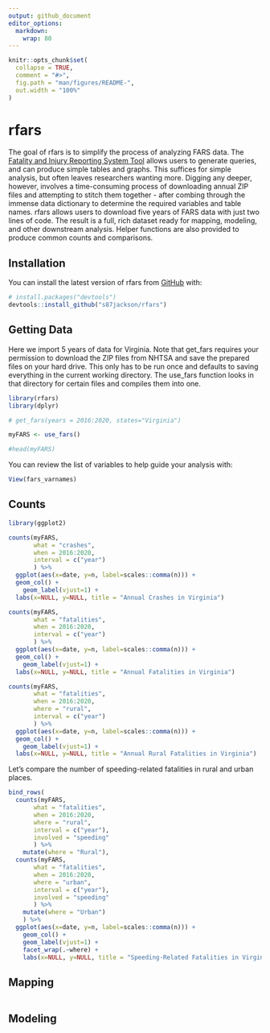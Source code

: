 ```yaml
---
output: github_document
editor_options: 
  markdown: 
    wrap: 80
---
```


<!-- README.md is generated from README.Rmd. Please edit that file -->

```r
knitr::opts_chunk$set(
  collapse = TRUE,
  comment = "#>",
  fig.path = "man/figures/README-",
  out.width = "100%"
)
```

# rfars

<!-- badges: start -->

<!-- badges: end -->

The goal of rfars is to simplify the process of analyzing FARS data. The
[Fatality and Injury Reporting System Tool](https://cdan.dot.gov/query) allows
users to generate queries, and can produce simple tables and graphs. This
suffices for simple analysis, but often leaves researchers wanting more. Digging
any deeper, however, involves a time-consuming process of downloading annual ZIP
files and attempting to stitch them together - after combing through the immense
data dictionary to determine the required variables and table names. rfars
allows users to download five years of FARS data with just two lines of code.
The result is a full, rich dataset ready for mapping, modeling, and other
downstream analysis. Helper functions are also provided to produce common counts
and comparisons.

## Installation

You can install the latest version of rfars from [GitHub](https://github.com/)
with:

``` r
# install.packages("devtools")
devtools::install_github("s87jackson/rfars")
```

## Getting Data

Here we import 5 years of data for Virginia. Note that get_fars requires
your permission to download the ZIP files from NHTSA and save the prepared files
on your hard drive. This only has to be run once and defaults to saving everything
in the current working directory. The use_fars function looks in that directory
for certain files and compiles them into one. 

```r
library(rfars)
library(dplyr)

# get_fars(years = 2016:2020, states="Virginia")

myFARS <- use_fars()

#head(myFARS)
```

You can review the list of variables to help guide your analysis with:

``` r
View(fars_varnames)
```

## Counts

```r
library(ggplot2)

counts(myFARS,
       what = "crashes",
       when = 2016:2020,
       interval = c("year")
       ) %>%
  ggplot(aes(x=date, y=n, label=scales::comma(n))) + 
  geom_col() + 
    geom_label(vjust=1) +
  labs(x=NULL, y=NULL, title = "Annual Crashes in Virginia")
```

```r
counts(myFARS,
       what = "fatalities",
       when = 2016:2020,
       interval = c("year")
       ) %>%
  ggplot(aes(x=date, y=n, label=scales::comma(n))) + 
  geom_col() + 
    geom_label(vjust=1) +
  labs(x=NULL, y=NULL, title = "Annual Fatalities in Virginia")
```

```r
counts(myFARS,
       what = "fatalities",
       when = 2016:2020,
       where = "rural",
       interval = c("year")
       ) %>%
  ggplot(aes(x=date, y=n, label=scales::comma(n))) + 
  geom_col() + 
    geom_label(vjust=1) +
  labs(x=NULL, y=NULL, title = "Annual Rural Fatalities in Virginia")
```

Let's compare the number of speeding-related fatalities in rural and urban places.

```r
bind_rows(
  counts(myFARS,
       what = "fatalities",
       when = 2016:2020,
       where = "rural",
       interval = c("year"),
       involved = "speeding"
       ) %>%
    mutate(where = "Rural"),
  counts(myFARS,
       what = "fatalities",
       when = 2016:2020,
       where = "urban",
       interval = c("year"),
       involved = "speeding"
       ) %>%
    mutate(where = "Urban")
    ) %>%
  ggplot(aes(x=date, y=n, label=scales::comma(n))) + 
    geom_col() + 
    geom_label(vjust=1) +
    facet_wrap(.~where) +
    labs(x=NULL, y=NULL, title = "Speeding-Related Fatalities in Virginia", fill=NULL)
```

## Mapping

```r

```

## Modeling

```r

```


